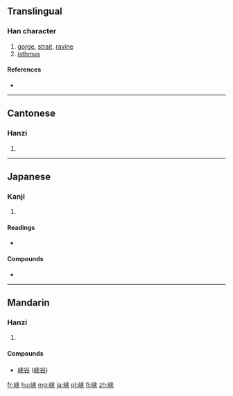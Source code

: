 {{also|峽}}
==Translingual==

===Han character===
{{Han char|rn=46|rad=山|as=06|sn=9|four=|canj=山大廿 (UKT)|ids=⿰[[山]][[夹]]}}

# [[gorge]], [[strait]], [[ravine]]
# [[isthmus]]

====References====
* {{Han ref|kx=0311.061|dkj=08068|hdz=10770.040|uh=5CE1|ud=23777}}

----

==Cantonese==

===Hanzi===
{{yue-hanzi|jyut=[[haap6]]|y=haap6|tra=峽}}

# {{defn|lang=yue|sort=山06}}

----

==Japanese==

===Kanji===
{{ja-kanji|grade=c|rs=山06|style=s|kyu=峽}}

# {{defn|lang=ja|sort=山06}}

====Readings====
* {{ja-readings|goon=[[ぎょう]] (gyō)|kanon=[[こう]] (kō)|kanyoon=[[きょう]] (kyō)|kun=[[はざま]] (hazama)}}

====Compounds====
* {{l|ja|峡谷|tr=[[きょうこく]], kyōkoku||gorge}}

----

==Mandarin==

===Hanzi===
{{cmn-hanzi|tra=峽|pin=[[xiá]] ([[xia2]])|wg=hsia<sup>2</sup>}}

# {{defn|lang=cmn|sort=山06}}

====Compounds====
* [[峡谷]] ([[峽谷]])

[[fr:峡]]
[[hu:峡]]
[[mg:峡]]
[[ja:峡]]
[[pl:峡]]
[[fi:峡]]
[[zh:峡]]